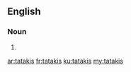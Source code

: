 ==English==

===Noun===
{{head|en|plural}}

# {{plural of|tataki|lang=en}}

[[ar:tatakis]]
[[fr:tatakis]]
[[ku:tatakis]]
[[my:tatakis]]